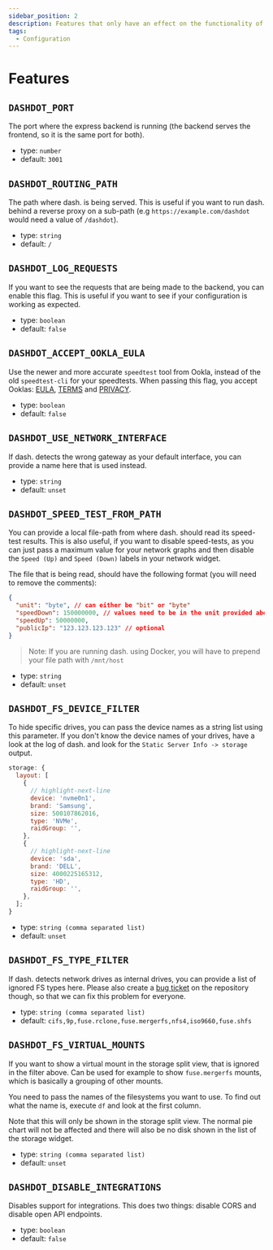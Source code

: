 ```yaml
---
sidebar_position: 2
description: Features that only have an effect on the functionality of the app
tags:
  - Configuration
---
```


# Features

## `DASHDOT_PORT`

The port where the express backend is running (the backend serves the frontend, so it is the same port for both).

- type: `number`
- default: `3001`

## `DASHDOT_ROUTING_PATH`

The path where dash. is being served. This is useful if you want to run dash. behind a reverse proxy on a sub-path
(e.g `https://example.com/dashdot` would need a value of `/dashdot`).

- type: `string`
- default: `/`

## `DASHDOT_LOG_REQUESTS`

If you want to see the requests that are being made to the backend, you can enable this flag.
This is useful if you want to see if your configuration is working as expected.

- type: `boolean`
- default: `false`

## `DASHDOT_ACCEPT_OOKLA_EULA`

Use the newer and more accurate `speedtest` tool from Ookla, instead of the old `speedtest-cli` for your speedtests.
When passing this flag, you accept Ooklas: [EULA](https://www.speedtest.net/about/eula), [TERMS](https://www.speedtest.net/about/terms) and [PRIVACY](https://www.speedtest.net/about/privacy).

- type: `boolean`
- default: `false`

## `DASHDOT_USE_NETWORK_INTERFACE`

If dash. detects the wrong gateway as your default interface, you can provide a name here that is used instead.

- type: `string`
- default: `unset`

## `DASHDOT_SPEED_TEST_FROM_PATH`

You can provide a local file-path from where dash. should read its speed-test results.
This is also useful, if you want to disable speed-tests, as you can just pass a maximum value for your network graphs
and then disable the `Speed (Up)` and `Speed (Down)` labels in your network widget.

The file that is being read, should have the following format (you will need to remove the comments):

```json
{
  "unit": "byte", // can either be "bit" or "byte"
  "speedDown": 150000000, // values need to be in the unit provided above
  "speedUp": 50000000,
  "publicIp": "123.123.123.123" // optional
}
```

> Note: If you are running dash. using Docker, you will have to prepend your file path with `/mnt/host`

- type: `string`
- default: `unset`

## `DASHDOT_FS_DEVICE_FILTER`

To hide specific drives, you can pass the device names as a string list using this parameter.
If you don't know the device names of your drives, have a look at the log of dash. and look for the `Static Server Info -> storage` output.

```js
storage: {
  layout: [
    {
      // highlight-next-line
      device: 'nvme0n1',
      brand: 'Samsung',
      size: 500107862016,
      type: 'NVMe',
      raidGroup: '',
    },
    {
      // highlight-next-line
      device: 'sda',
      brand: 'DELL',
      size: 4000225165312,
      type: 'HD',
      raidGroup: '',
    },
  ];
}
```

- type: `string (comma separated list)`
- default: `unset`

## `DASHDOT_FS_TYPE_FILTER`

If dash. detects network drives as internal drives, you can provide a list of ignored FS types here.
Please also create a [bug ticket](https://github.com/MauriceNino/dashdot/issues/new/choose) on the
repository though, so that we can fix this problem for everyone.

- type: `string (comma separated list)`
- default: `cifs,9p,fuse.rclone,fuse.mergerfs,nfs4,iso9660,fuse.shfs`

## `DASHDOT_FS_VIRTUAL_MOUNTS`

If you want to show a virtual mount in the storage split view, that is ignored in the filter above.
Can be used for example to show `fuse.mergerfs` mounts, which is basically a grouping of other mounts.

You need to pass the names of the filesystems you want to use. To find out what the name is, execute `df`
and look at the first column.

Note that this will only be shown in the storage split view. The normal pie chart will not be affected
and there will also be no disk shown in the list of the storage widget.

- type: `string (comma separated list)`
- default: `unset`

## `DASHDOT_DISABLE_INTEGRATIONS`

Disables support for integrations. This does two things: disable CORS and disable open API endpoints.

- type: `boolean`
- default: `false`
